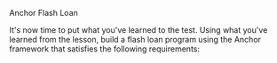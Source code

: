 
<ChallengeTitle>Anchor Flash Loan</ChallengeTitle>

It's now time to put what you've learned to the test. Using what you've learned from the lesson, build a flash loan program using the Anchor framework that satisfies the following requirements:

<RequirementList>
  <Requirement
    title="Challenge 1: Creating a Borrow instruction"
    description="Your program should allow a borrower to borrow money from the protocol and check that a `repay` instruction is present at the end of the transaction.
  />

  <Requirement
    title="Challenge 2: Creating a Repay instruction"
    description="Your program should check the `borrowed_amount` at the end of the transaction and repay the protocol back with the correct amount."
  />
</RequirementList>

